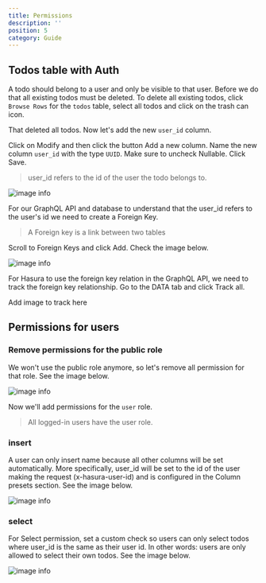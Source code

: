```yaml
---
title: Permissions
description: ''
position: 5
category: Guide
---
```


## Todos table with Auth
A todo should belong to a user and only be visible to that user. Before we do that all existing todos must be deleted. To delete all existing todos, click `Browse Rows` for the `todos` table, select all todos and click on the trash can icon.

That deleted all todos. Now let's add the new `user_id` column.

Click on Modify and then click the button Add a new column. Name the new column `user_id` with the type `UUID`. Make sure to uncheck Nullable. Click Save.

> user_id refers to the id of the user the todo belongs to.

![image info](/create_fkey.png)

For our GraphQL API and database to understand that the user_id refers to the user's id we need to create a Foreign Key.

> A Foreign key is a link between two tables

Scroll to Foreign Keys and click Add. Check the image below.

![image info](/add_fkey.png)

For Hasura to use the foreign key relation in the GraphQL API, we need to track the foreign key relationship. Go to the DATA tab and click Track all.

Add image to track here

## Permissions for users

### Remove permissions for the public role
We won't use the public role anymore, so let's remove all permission for that role. See the image below.

![image info](/permissions_remove_public.png)

Now we'll add permissions for the `user` role.

> All logged-in users have the user role.


### insert
A user can only insert name because all other columns will be set automatically. More specifically, user_id will be set to the id of the user making the request (x-hasura-user-id) and is configured in the Column presets section. See the image below.

![image info](/user_insert_permissions.png)


### select
For Select permission, set a custom check so users can only select todos where user_id is the same as their user id. In other words: users are only allowed to select their own todos. See the image below.

![image info](/select_permissions.png)